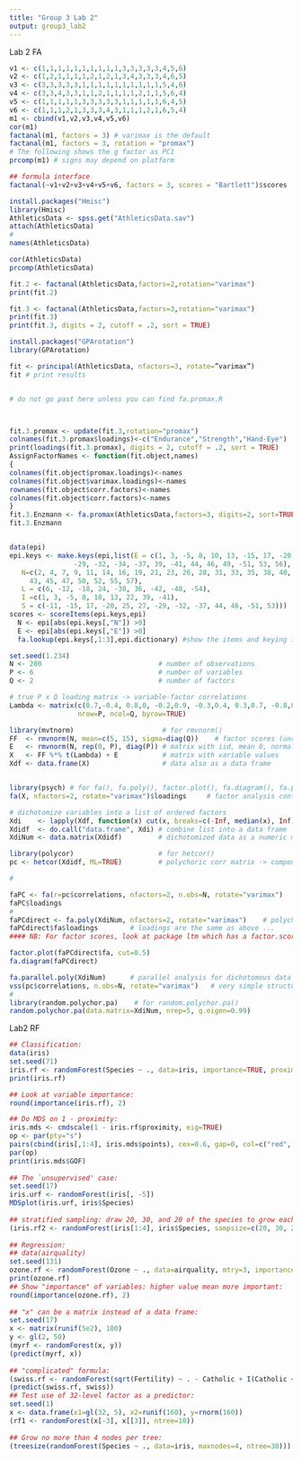 ```yaml
---
title: "Group 3 Lab 2"
output: group3_lab2
---
```


Lab 2 FA
```r
v1 <- c(1,1,1,1,1,1,1,1,1,1,3,3,3,3,3,4,5,6)
v2 <- c(1,2,1,1,1,1,2,1,2,1,3,4,3,3,3,4,6,5)
v3 <- c(3,3,3,3,3,1,1,1,1,1,1,1,1,1,1,5,4,6)
v4 <- c(3,3,4,3,3,1,1,2,1,1,1,1,2,1,1,5,6,4)
v5 <- c(1,1,1,1,1,3,3,3,3,3,1,1,1,1,1,6,4,5)
v6 <- c(1,1,1,2,1,3,3,3,4,3,1,1,1,2,1,6,5,4)
m1 <- cbind(v1,v2,v3,v4,v5,v6)
cor(m1)
factanal(m1, factors = 3) # varimax is the default
factanal(m1, factors = 3, rotation = "promax")
# The following shows the g factor as PC1
prcomp(m1) # signs may depend on platform

## formula interface
factanal(~v1+v2+v3+v4+v5+v6, factors = 3, scores = "Bartlett")$scores

```


```r
install.packages("Hmisc")
library(Hmisc)
AthleticsData <- spss.get("AthleticsData.sav")
attach(AthleticsData)
#
names(AthleticsData)

cor(AthleticsData)
prcomp(AthleticsData)

fit.2 <- factanal(AthleticsData,factors=2,rotation="varimax")
print(fit.2)

fit.3 <- factanal(AthleticsData,factors=3,rotation="varimax")
print(fit.3)
print(fit.3, digits = 2, cutoff = .2, sort = TRUE)

install.packages("GPArotation")
library(GPArotation)

fit <- principal(AthleticsData, nfactors=3, rotate=”varimax”)
fit # print results


# do not go past here unless you can find fa.promax.R



fit.3.promax <- update(fit.3,rotation="promax") 
colnames(fit.3.promax$loadings)<-c("Endurance","Strength","Hand-Eye") 
print(loadings(fit.3.promax), digits = 2, cutoff = .2, sort = TRUE)
AssignFactorNames <- function(fit.object,names)
{
colnames(fit.object$promax.loadings)<-names
colnames(fit.object$varimax.loadings)<-names
rownames(fit.object$corr.factors)<-names
colnames(fit.object$corr.factors)<-names
}
fit.3.Enzmann <- fa.promax(AthleticsData,factors=3, digits=2, sort=TRUE) AssignFactorNames(fit.3.Enzmann,factor.names)
fit.3.Enzmann



```


```r
data(epi)
epi.keys <- make.keys(epi,list(E = c(1, 3, -5, 8, 10, 13, -15, 17, -20, 22, 25, 27,
                -29, -32, -34, -37, 39, -41, 44, 46, 49, -51, 53, 56),
   N=c(2, 4, 7, 9, 11, 14, 16, 19, 21, 23, 26, 28, 31, 33, 35, 38, 40,
     43, 45, 47, 50, 52, 55, 57),
   L = c(6, -12, -18, 24, -30, 36, -42, -48, -54),
   I =c(1, 3, -5, 8, 10, 13, 22, 39, -41), 
   S = c(-11, -15, 17, -20, 25, 27, -29, -32, -37, 44, 46, -51, 53)))
scores <- scoreItems(epi.keys,epi)
  N <- epi[abs(epi.keys[,"N"]) >0]
  E <- epi[abs(epi.keys[,"E"]) >0]
  fa.lookup(epi.keys[,1:3],epi.dictionary) #show the items and keying information

```


```r
set.seed(1.234)
N <- 200                             # number of observations
P <- 6                               # number of variables
Q <- 2                               # number of factors

# true P x Q loading matrix -> variable-factor correlations
Lambda <- matrix(c(0.7,-0.4, 0.8,0, -0.2,0.9, -0.3,0.4, 0.3,0.7, -0.8,0.1),
                 nrow=P, ncol=Q, byrow=TRUE)

library(mvtnorm)                      # for rmvnorm()
FF  <- rmvnorm(N, mean=c(5, 15), sigma=diag(Q))    # factor scores (uncorrelated factors)
E   <- rmvnorm(N, rep(0, P), diag(P)) # matrix with iid, mean 0, normal errors
X   <- FF %*% t(Lambda) + E           # matrix with variable values
Xdf <- data.frame(X)                  # data also as a data frame


library(psych) # for fa(), fa.poly(), factor.plot(), fa.diagram(), fa.parallel.poly, vss()
fa(X, nfactors=2, rotate="varimax")$loadings     # factor analysis continuous data

# dichotomize variables into a list of ordered factors
Xdi    <- lapply(Xdf, function(x) cut(x, breaks=c(-Inf, median(x), Inf), ordered=TRUE))
Xdidf  <- do.call("data.frame", Xdi) # combine list into a data frame
XdiNum <- data.matrix(Xdidf)         # dichotomized data as a numeric matrix

library(polycor)                     # for hetcor()
pc <- hetcor(Xdidf, ML=TRUE)         # polychoric corr matrix -> component correlations

#

faPC <- fa(r=pc$correlations, nfactors=2, n.obs=N, rotate="varimax")
faPC$loadings
#
faPCdirect <- fa.poly(XdiNum, nfactors=2, rotate="varimax")    # polychoric FA
faPCdirect$fa$loadings        # loadings are the same as above ...
#### NB: For factor scores, look at package ltm which has a factor.scores() function specifically for polytomous outcome data. An example is provided on this page -> "Factor Scores - Ability Estimates".

factor.plot(faPCdirect$fa, cut=0.5)
fa.diagram(faPCdirect)

fa.parallel.poly(XdiNum)      # parallel analysis for dichotomous data
vss(pc$correlations, n.obs=N, rotate="varimax")   # very simple structure
#
library(random.polychor.pa)    # for random.polychor.pa()
random.polychor.pa(data.matrix=XdiNum, nrep=5, q.eigen=0.99)

```


Lab2 RF
```r
## Classification:
data(iris)
set.seed(71)
iris.rf <- randomForest(Species ~ ., data=iris, importance=TRUE, proximity=TRUE)
print(iris.rf)

## Look at variable importance:
round(importance(iris.rf), 2)

## Do MDS on 1 - proximity:
iris.mds <- cmdscale(1 - iris.rf$proximity, eig=TRUE)
op <- par(pty="s")
pairs(cbind(iris[,1:4], iris.mds$points), cex=0.6, gap=0, col=c("red", "green", "blue")[as.numeric(iris$Species)], main="Iris Data: Predictors and MDS of Proximity Based on RandomForest")
par(op)
print(iris.mds$GOF)
 
## The `unsupervised' case:
set.seed(17)
iris.urf <- randomForest(iris[, -5])
MDSplot(iris.urf, iris$Species)
 
## stratified sampling: draw 20, 30, and 20 of the species to grow each tree.
(iris.rf2 <- randomForest(iris[1:4], iris$Species, sampsize=c(20, 30, 20)))
 
## Regression:
## data(airquality)
set.seed(131)
ozone.rf <- randomForest(Ozone ~ ., data=airquality, mtry=3, importance=TRUE, na.action=na.omit)
print(ozone.rf)
## Show "importance" of variables: higher value mean more important:
round(importance(ozone.rf), 2)
 
## "x" can be a matrix instead of a data frame:
set.seed(17)
x <- matrix(runif(5e2), 100)
y <- gl(2, 50)
(myrf <- randomForest(x, y))
(predict(myrf, x))
 
## "complicated" formula:
(swiss.rf <- randomForest(sqrt(Fertility) ~ . - Catholic + I(Catholic < 50), data=swiss))
(predict(swiss.rf, swiss))
## Test use of 32-level factor as a predictor:
set.seed(1)
x <- data.frame(x1=gl(32, 5), x2=runif(160), y=rnorm(160))
(rf1 <- randomForest(x[-3], x[[3]], ntree=10))
 
## Grow no more than 4 nodes per tree:
(treesize(randomForest(Species ~ ., data=iris, maxnodes=4, ntree=30)))


```

